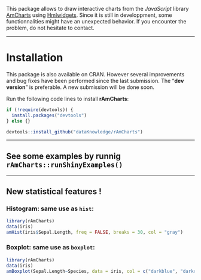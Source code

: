 This package allows to draw interactive charts from the *JavaScript* library [AmCharts][url_amcharts] using [Hmlwidgets][url_htmlwidgets].
Since it is still in developpment, some functionnalities might have an unexpected behavior. If you encounter the problem, do not hesitate to contact.

---

# Installation

This package is also available on CRAN. However several improvements and bug fixes have been performed since the last submission. The "**dev version**" is preferable. A new submission will be done soon.

Run the following code lines to install **rAmCharts**:

```r
if (!require(devtools)) {
  install.packages("devtools")
} else {}

devtools::install_github("dataKnowledge/rAmCharts")
```

---

## See some examples by runnig `rAmCharts::runShinyExamples()`

---

## New statistical features !

### Histogram: same use as `hist`:
```r
library(rAmCharts)
data(iris)
amHist(iris$Sepal.Length, freq = FALSE, breaks = 30, col = "gray")
```

### Boxplot: same use as `boxplot`:

```r
library(rAmCharts)
data(iris)
amBoxplot(Sepal.Length~Species, data = iris, col = c("darkblue", "darkred", "lightblue"))
```

[url_amcharts]: http://www.amcharts.com
[url_htmlwidgets]: http://www.htmlwidgets.org
